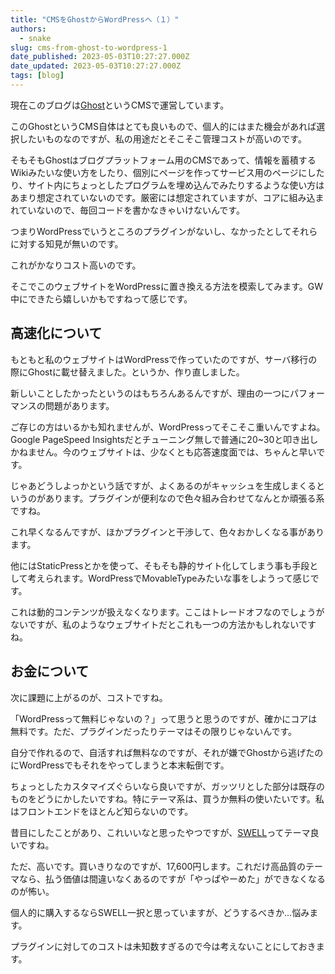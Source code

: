 ```yaml
---
title: "CMSをGhostからWordPressへ（１）"
authors:
  - snake
slug: cms-from-ghost-to-wordpress-1
date_published: 2023-05-03T10:27:27.000Z
date_updated: 2023-05-03T10:27:27.000Z
tags: [blog]
---
```


現在このブログは[Ghost](https://ghost.org/)というCMSで運営しています。

このGhostというCMS自体はとても良いもので、個人的にはまた機会があれば選択したいものなのですが、私の用途だとそこそこ管理コストが高いのです。

そもそもGhostはブログプラットフォーム用のCMSであって、情報を蓄積するWikiみたいな使い方をしたり、個別にページを作ってサービス用のページにしたり、サイト内にちょっとしたプログラムを埋め込んでみたりするような使い方はあまり想定されていないのです。厳密には想定されていますが、コアに組み込まれていないので、毎回コードを書かなきゃいけないんです。

つまりWordPressでいうところのプラグインがないし、なかったとしてそれらに対する知見が無いのです。

これがかなりコスト高いのです。

そこでこのウェブサイトをWordPressに置き換える方法を模索してみます。GW中にできたら嬉しいかもですねって感じです。

## 高速化について

もともと私のウェブサイトはWordPressで作っていたのですが、サーバ移行の際にGhostに載せ替えました。というか、作り直しました。

新しいことしたかったというのはもちろんあるんですが、理由の一つにパフォーマンスの問題があります。

ご存じの方はいるかも知れませんが、WordPressってそこそこ重いんですよね。Google PageSpeed Insightsだとチューニング無しで普通に20~30と叩き出しかねません。今のウェブサイトは、少なくとも応答速度面では、ちゃんと早いです。

じゃあどうしよっかという話ですが、よくあるのがキャッシュを生成しまくるというのがあります。プラグインが便利なので色々組み合わせてなんとか頑張る系ですね。

これ早くなるんですが、ほかプラグインと干渉して、色々おかしくなる事があります。

他にはStaticPressとかを使って、そもそも静的サイト化してしまう事も手段として考えられます。WordPressでMovableTypeみたいな事をしようって感じです。

これは動的コンテンツが扱えなくなります。ここはトレードオフなのでしょうがないですが、私のようなウェブサイトだとこれも一つの方法かもしれないですね。

## お金について

次に課題に上がるのが、コストですね。

「WordPressって無料じゃないの？」って思うと思うのですが、確かにコアは無料です。ただ、プラグインだったりテーマはその限りじゃないんです。

自分で作れるので、自活すれば無料なのですが、それが嫌でGhostから逃げたのにWordPressでもそれをやってしまうと本末転倒です。

ちょっとしたカスタマイズぐらいなら良いですが、ガッツリとした部分は既存のものをどうにかしたいですね。特にテーマ系は、買うか無料の使いたいです。私はフロントエンドをほとんど知らないのです。

昔目にしたことがあり、これいいなと思ったやつですが、[SWELL](https://swell-theme.com/)ってテーマ良いですね。

ただ、高いです。買いきりなのですが、17,600円します。これだけ高品質のテーマなら、払う価値は間違いなくあるのですが「やっぱやーめた」ができなくなるのが怖い。

個人的に購入するならSWELL一択と思っていますが、どうするべきか...悩みます。

プラグインに対してのコストは未知数すぎるので今は考えないことにしておきます。

